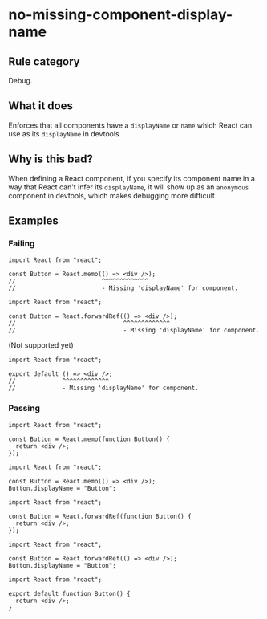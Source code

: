 # no-missing-component-display-name

## Rule category

Debug.

## What it does

Enforces that all components have a `displayName` or `name` which React can use as its `displayName` in devtools.

## Why is this bad?

When defining a React component, if you specify its component name in a way that React can't infer its `displayName`, it will show up as an `anonymous` component in devtools, which makes debugging more difficult.

## Examples

### Failing

```tsx twoslash
import React from "react";

const Button = React.memo(() => <div />);
//                        ^^^^^^^^^^^^^
//                        - Missing 'displayName' for component.
```

```tsx twoslash
import React from "react";

const Button = React.forwardRef(() => <div />);
//                              ^^^^^^^^^^^^^
//                              - Missing 'displayName' for component.
```

(Not supported yet)

```tsx twoslash
import React from "react";

export default () => <div />;
//             ^^^^^^^^^^^^^
//             - Missing 'displayName' for component.
```

### Passing

```tsx twoslash
import React from "react";

const Button = React.memo(function Button() {
  return <div />;
});
```

```tsx twoslash
import React from "react";

const Button = React.memo(() => <div />);
Button.displayName = "Button";
```

```tsx twoslash
import React from "react";

const Button = React.forwardRef(function Button() {
  return <div />;
});
```

```tsx twoslash
import React from "react";

const Button = React.forwardRef(() => <div />);
Button.displayName = "Button";
```

```tsx twoslash
import React from "react";

export default function Button() {
  return <div />;
}
```
